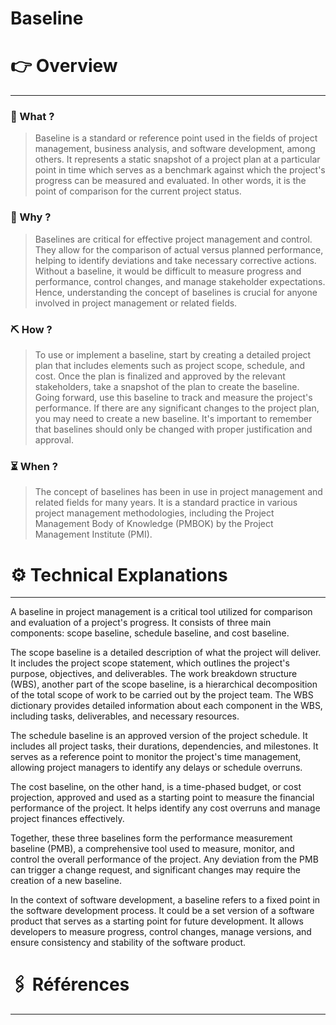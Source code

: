 # Baseline


# 👉 Overview

---

### 👀 What ?

> Baseline is a standard or reference point used in the fields of project management, business analysis, and software development, among others. It represents a static snapshot of a project plan at a particular point in time which serves as a benchmark against which the project's progress can be measured and evaluated. In other words, it is the point of comparison for the current project status.
> 

### 🧐 Why ?

> Baselines are critical for effective project management and control. They allow for the comparison of actual versus planned performance, helping to identify deviations and take necessary corrective actions. Without a baseline, it would be difficult to measure progress and performance, control changes, and manage stakeholder expectations. Hence, understanding the concept of baselines is crucial for anyone involved in project management or related fields.
> 

### ⛏️ How ?

> To use or implement a baseline, start by creating a detailed project plan that includes elements such as project scope, schedule, and cost. Once the plan is finalized and approved by the relevant stakeholders, take a snapshot of the plan to create the baseline. Going forward, use this baseline to track and measure the project's performance. If there are any significant changes to the project plan, you may need to create a new baseline. It's important to remember that baselines should only be changed with proper justification and approval.
> 

### ⏳ When ?

> The concept of baselines has been in use in project management and related fields for many years. It is a standard practice in various project management methodologies, including the Project Management Body of Knowledge (PMBOK) by the Project Management Institute (PMI).
> 

# ⚙️ Technical Explanations

---

A baseline in project management is a critical tool utilized for comparison and evaluation of a project's progress. It consists of three main components: scope baseline, schedule baseline, and cost baseline.

The scope baseline is a detailed description of what the project will deliver. It includes the project scope statement, which outlines the project's purpose, objectives, and deliverables. The work breakdown structure (WBS), another part of the scope baseline, is a hierarchical decomposition of the total scope of work to be carried out by the project team. The WBS dictionary provides detailed information about each component in the WBS, including tasks, deliverables, and necessary resources.

The schedule baseline is an approved version of the project schedule. It includes all project tasks, their durations, dependencies, and milestones. It serves as a reference point to monitor the project's time management, allowing project managers to identify any delays or schedule overruns.

The cost baseline, on the other hand, is a time-phased budget, or cost projection, approved and used as a starting point to measure the financial performance of the project. It helps identify any cost overruns and manage project finances effectively.

Together, these three baselines form the performance measurement baseline (PMB), a comprehensive tool used to measure, monitor, and control the overall performance of the project. Any deviation from the PMB can trigger a change request, and significant changes may require the creation of a new baseline.

In the context of software development, a baseline refers to a fixed point in the software development process. It could be a set version of a software product that serves as a starting point for future development. It allows developers to measure progress, control changes, manage versions, and ensure consistency and stability of the software product.

# 🖇️ Références

---